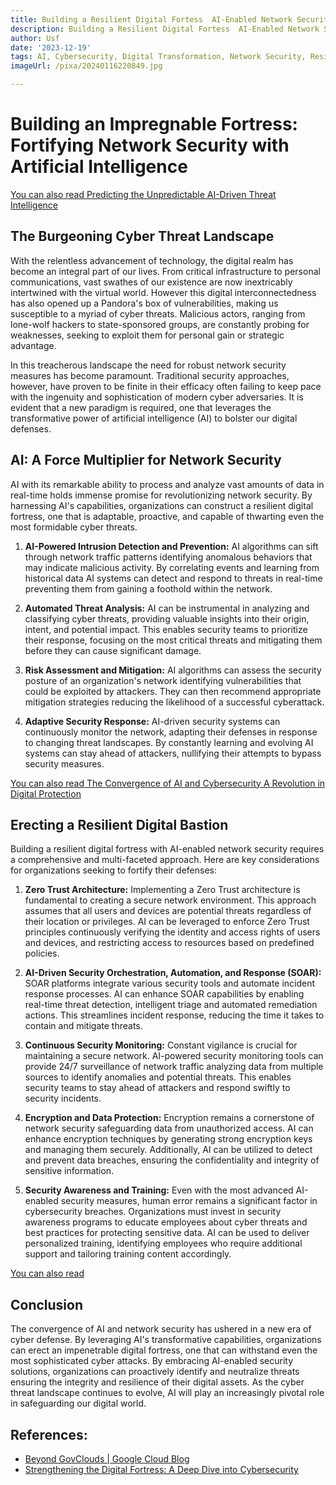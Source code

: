 ```yaml
---
title: Building a Resilient Digital Fortess  AI-Enabled Network Security
description: Building a Resilient Digital Fortess  AI-Enabled Network Security
author: Usf
date: '2023-12-19'
tags: AI, Cybersecurity, Digital Transformation, Network Security, Resilience
imageUrl: /pixa/20240116220849.jpg

---
```

# Building an Impregnable Fortress: Fortifying  Network Security with Artificial Intelligence

[You can also read Predicting the Unpredictable AI-Driven Threat Intelligence](Predicting%20the%20Unpredictable%20AI-Driven%20Threat%20Intelligence)


## The Burgeoning Cyber Threat Landscape

With the relentless advancement of technology, the digital  realm has become an integral part of our lives. From critical infrastructure to personal communications, vast swathes of our existence are now  inextricably intertwined with the virtual world. However this digital  interconnectedness has also opened up a Pandora's box of vulnerabilities, making us susceptible to a myriad  of cyber threats. Malicious actors, ranging  from lone-wolf hackers to state-sponsored groups, are constantly probing for weaknesses, seeking to  exploit them for personal gain or strategic advantage.

In this treacherous landscape the need for robust network security measures has become paramount. Traditional security approaches, however,  have proven to be finite in their efficacy often failing to keep pace with the ingenuity and  sophistication of modern cyber adversaries. It is evident that a  new paradigm is required, one that leverages the transformative power of artificial intelligence (AI) to bolster our digital defenses.

## AI: A Force Multiplier for Network Security

AI with its remarkable ability to process and analyze vast amounts of data  in real-time holds  immense promise for revolutionizing network security. By harnessing AI's capabilities, organizations can construct a  resilient digital fortress, one  that is adaptable, proactive, and capable of thwarting even the most formidable cyber threats.

1. **AI-Powered  Intrusion Detection and Prevention:**
   AI algorithms can sift through network traffic patterns identifying anomalous behaviors that may indicate malicious activity. By correlating events and learning  from historical data AI systems can detect and respond to threats in  real-time preventing them from gaining a foothold within the network.

2. **Automated Threat Analysis:**
   AI can be instrumental in  analyzing  and classifying cyber threats, providing valuable insights into their origin, intent, and potential impact. This enables security teams to prioritize their response, focusing on the most critical threats and mitigating them before they can cause significant  damage.

3.  **Risk Assessment and  Mitigation:**
   AI algorithms can assess  the security  posture of an organization's network identifying vulnerabilities that could be exploited by attackers. They can then recommend appropriate  mitigation strategies reducing the likelihood of a successful  cyberattack.

4. **Adaptive Security Response:**
    AI-driven  security  systems can continuously  monitor the network, adapting their defenses in response  to changing threat landscapes. By constantly  learning and evolving AI systems can stay ahead of attackers, nullifying their attempts  to bypass security measures.

[You can also read The Convergence of AI and Cybersecurity A Revolution in Digital  Protection](The%20Convergence%20of%20AI%20and%20Cybersecurity%20A%20Revolution%20in%20Digital%20Protection)


## Erecting a  Resilient Digital Bastion

Building a resilient digital fortress with AI-enabled network security requires a comprehensive and multi-faceted approach. Here are key considerations for  organizations seeking to fortify their defenses:

1. **Zero Trust Architecture:**
    Implementing a Zero Trust architecture  is fundamental to creating  a secure network environment. This approach assumes that all users and devices are potential threats regardless  of their  location or privileges. AI can be leveraged to enforce Zero Trust principles continuously verifying the  identity and access rights of users  and devices, and restricting access to resources based  on predefined policies.

2. **AI-Driven Security Orchestration, Automation, and Response (SOAR):**
    SOAR platforms integrate various security tools  and automate incident response processes. AI can  enhance SOAR capabilities by enabling real-time  threat detection, intelligent triage and automated remediation actions. This streamlines  incident response, reducing the time it takes to contain and  mitigate threats.

3. **Continuous Security Monitoring:**
   Constant vigilance is crucial for maintaining a secure  network. AI-powered security monitoring tools can provide 24/7 surveillance of network traffic analyzing data from multiple  sources  to identify anomalies and potential threats. This  enables security teams to  stay ahead of attackers and respond swiftly to security incidents.

4. **Encryption and  Data Protection:**
   Encryption remains a cornerstone of network security safeguarding data from unauthorized access. AI can enhance encryption techniques  by generating strong encryption keys and managing them securely. Additionally,  AI can be utilized to detect and prevent data breaches, ensuring the  confidentiality and  integrity of  sensitive information.

5.  **Security Awareness and Training:**
   Even with the most advanced  AI-enabled security measures, human error remains a significant factor in cybersecurity breaches. Organizations must invest in security awareness programs to educate employees about cyber  threats and best practices for protecting sensitive data. AI can be used to deliver personalized training, identifying employees who require additional support and  tailoring training  content accordingly.

[You can also read ]()


##  Conclusion

The  convergence  of AI and  network security has ushered in a new era of cyber defense.  By leveraging AI's transformative capabilities, organizations can  erect an impenetrable digital fortress, one  that can withstand even the most sophisticated cyber attacks. By embracing AI-enabled  security solutions, organizations can  proactively identify and  neutralize threats  ensuring the integrity and resilience of their digital assets.  As the cyber threat landscape continues to evolve, AI will  play  an increasingly pivotal role in safeguarding our digital world.

## References:
- [Beyond GovClouds | Google Cloud Blog](https://cloud.google.com/blog/topics/public-sector/beyond-govclouds-building-a-secure-ai-enabled-government)
- [Strengthening the Digital Fortress: A Deep Dive into Cybersecurity](https://www.linkedin.com/pulse/strengthening-digital-fortress-deep-dive-michael-johnson)
